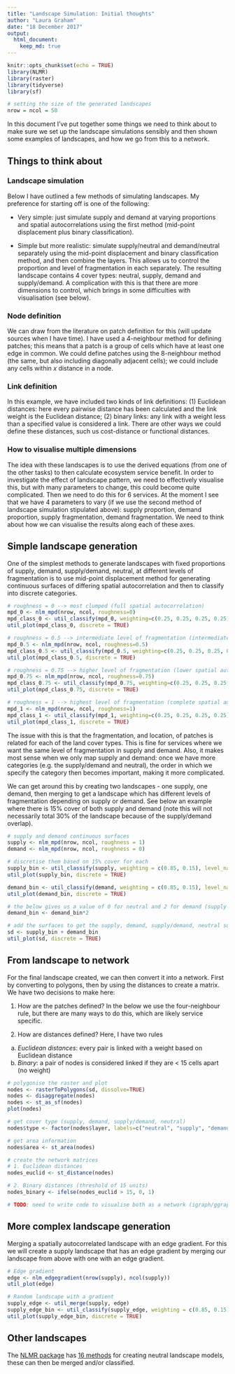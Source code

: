 ```yaml
---
title: "Landscape Simulation: Initial thoughts"
author: "Laura Graham"
date: "18 December 2017"
output: 
  html_document:
    keep_md: true
---
```


```r
knitr::opts_chunk$set(echo = TRUE)
library(NLMR)
library(raster)
library(tidyverse)
library(sf)

# setting the size of the generated landscapes
nrow = ncol = 50
```
In this document I've put together some things we need to think about to make sure we set up the landscape simulations sensibly and then shown some examples of landscapes, and how we go from this to a network. 

## Things to think about

### Landscape simulation

Below I have outlined a few methods of simulating landscapes. My preference for starting off is one of the following: 

- Very simple: just simulate supply and demand at varying proportions and spatial autocorrelations using the first method (mid-point displacement plus binary classification). 

- Simple but more realistic: simulate supply/neutral and demand/neutral separately using the mid-point displacement and binary classification method, and then combine the layers. This allows us to control the proportion and level of fragmentation in each separately. The resulting landscape contains 4 cover types: neutral, supply, demand and supply/demand. A complication with this is that there are more dimensions to control, which brings in some difficulties with visualisation (see below). 

### Node definition
We can draw from the literature on patch definition for this (will update sources when I have time). I have used a 4-neighbour method for defining patches; this means that a patch is a group of cells which have at least one edge in common. We could define patches using the 8-neighbour method (the same, but also including diagonally adjacent cells); we could include any cells within *x* distance in a node. 

### Link definition
In this example, we have included two kinds of link definitions: (1) Euclidean distances: here every pairwise distance has been calculated and the link weight is the Euclidean distance; (2) binary links: any link with a weight less than a specified value is considered a link. There are other ways we could define these distances, such us cost-distance or functional distances. 

### How to visualise multiple dimensions
The idea with these landscapes is to use the derived equations (from one of the other tasks) to then calculate ecosystem service benefit. In order to investigate the effect of landscape pattern, we need to effectively visualise this, but with many parameters to change, this could become quite complicated. Then we need to do this for 6 services. At the moment I see that we have 4 parameters to vary (if we use the second method of landscape simulation stipulated above): supply proportion, demand proportion, supply fragmentation, demand fragmentation. We need to think about how we can visualise the results along each of these axes. 

## Simple landscape generation

One of the simplest methods to generate landscapes with fixed proportions of supply, demand, supply/demand, neutral, at different levels of fragmentation is to use mid-point displacement method for generating continuous surfaces of differing spatial autocorrelation and then to classify into discrete categories.

```r
# roughness = 0 --> most clumped (full spatial autocorrelation)
mpd_0 <- nlm_mpd(nrow, ncol, roughness=0)
mpd_class_0 <- util_classify(mpd_0, weighting=c(0.25, 0.25, 0.25, 0.25), level_names=c("supply", "supply/demand", "demand", "neutral"))
util_plot(mpd_class_0, discrete = TRUE)

# roughness = 0.5 --> intermediate level of fragmentation (intermediate spatial autocorrelation)
mpd_0.5 <- nlm_mpd(nrow, ncol, roughness=0.5)
mpd_class_0.5 <- util_classify(mpd_0.5, weighting=c(0.25, 0.25, 0.25, 0.25), level_names=c("supply", "supply/demand", "demand", "neutral"))
util_plot(mpd_class_0.5, discrete = TRUE)

# roughness = 0.75 --> higher level of fragmentation (lower spatial autocorrelation)
mpd_0.75 <- nlm_mpd(nrow, ncol, roughness=0.75)
mpd_class_0.75 <- util_classify(mpd_0.75, weighting=c(0.25, 0.25, 0.25, 0.25), level_names=c("supply", "supply/demand", "demand", "neutral"))
util_plot(mpd_class_0.75, discrete = TRUE)

# roughness = 1 --> highest level of fragmentation (complete spatial autocorrelation)
mpd_1 <- nlm_mpd(nrow, ncol, roughness=1)
mpd_class_1 <- util_classify(mpd_1, weighting=c(0.25, 0.25, 0.25, 0.25), level_names=c("supply", "supply/demand", "demand", "neutral"))
util_plot(mpd_class_1, discrete = TRUE)
```

The issue with this is that the fragmentation, and location, of patches is related for each of the land cover types. This is fine for services where we want the same level of fragmentation in supply and demand. Also, it makes most sense when we only map supply and demand: once we have more categories (e.g. the supply/demand and neutral), the order in which we specify the category then becomes important, making it more complicated. 

We can get around this by creating two landscapes - one supply, one demand, then merging to get a landscape which has different levels of fragmentation depending on supply or demand. See below an example where there is 15% cover of both supply and demand (note this will not necessarily total 30% of the landscape because of the supply/demand overlap). 

```r
# supply and demand continuous surfaces
supply <- nlm_mpd(nrow, ncol, roughness = 1)
demand <- nlm_mpd(nrow, ncol, roughness = 0)

# discretise them based on 15% cover for each
supply_bin <- util_classify(supply, weighting = c(0.85, 0.15), level_names = c("neutral", "supply"))
util_plot(supply_bin, discrete = TRUE)

demand_bin <- util_classify(demand, weighting = c(0.85, 0.15), level_names = c("neutral", "demand"))
util_plot(demand_bin, discrete = TRUE)

# the below gives us a value of 0 for neutral and 2 for demand (supply remains at 1) which allows us to add then surfaces together. 
demand_bin <- demand_bin*2

# add the surfaces to get the supply, demand, supply/demand, neutral surfaces
sd <- supply_bin + demand_bin
util_plot(sd, discrete = TRUE)
```

## From landscape to network

For the final landscape created, we can then convert it into a network. First by converting to polygons, then by using the distances to create a matrix. We have two decisions to make here:

1. How are the patches defined? In the below we use the four-neighbour rule, but there are many ways to do this, which are likely service specific. 

2. How are distances defined? Here, I have two rules
  a. *Euclidean distances*: every pair is linked with a weight based on Euclidean distance
  b. *Binary*: a pair of nodes is considered linked if they are < 15 cells apart (no weight)
  
```r
# polygonise the raster and plot
nodes <- rasterToPolygons(sd, dissolve=TRUE)
nodes <- disaggregate(nodes)
nodes <- st_as_sf(nodes)
plot(nodes)

# get cover type (supply, demand, supply/demand, neutral)
nodes$type <- factor(nodes$layer, labels=c("neutral", "supply", "demand", "supply/demand"))

# get area information
nodes$area <- st_area(nodes)

# create the network matrices
# 1. Euclidean distances
nodes_euclid <- st_distance(nodes)

# 2. Binary distances (threshold of 15 units)
nodes_binary <- ifelse(nodes_euclid > 15, 0, 1)

# TODO: need to write code to visualise both as a network (igraph/ggraph packages for this)
```

## More complex landscape generation

Merging a spatially autocorrelated landscape with an edge gradient. For this we will create a supply landscape that has an edge gradient by merging our landscape from above with one with an edge gradient.

```r
# Edge gradient
edge <- nlm_edgegradient(nrow(supply), ncol(supply))
util_plot(edge)

# Random landscape with a gradient
supply_edge <- util_merge(supply, edge)
supply_edge_bin <- util_classify(supply_edge, weighting = c(0.85, 0.15), level_names = c("neutral", "supply"))
util_plot(supply_edge_bin, discrete = TRUE)
```

## Other landscapes
The [NLMR package](https://marcosci.github.io/NLMR/) has [16 methods](https://marcosci.github.io/NLMR/articles/bestiary.html) for creating neutral landscape models, these can then be merged and/or classified. 